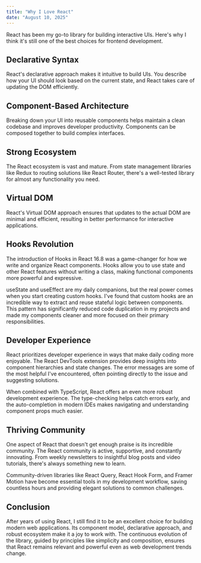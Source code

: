 ```yaml
---
title: "Why I Love React"
date: "August 10, 2025"
---
```


React has been my go-to library for building interactive UIs. Here's why I think it's still one of the best choices for frontend development.

## Declarative Syntax

React's declarative approach makes it intuitive to build UIs. You describe how your UI should look based on the current state, and React takes care of updating the DOM efficiently.

<Quote 
  text="I think the major reason why React has been so successful is that it's fully embraced the functional programming paradigm." 
  author="Dan Abramov, React Core Team"
/>

## Component-Based Architecture

Breaking down your UI into reusable components helps maintain a clean codebase and improves developer productivity. Components can be composed together to build complex interfaces.

## Strong Ecosystem

The React ecosystem is vast and mature. From state management libraries like Redux to routing solutions like React Router, there's a well-tested library for almost any functionality you need.

## Virtual DOM

React's Virtual DOM approach ensures that updates to the actual DOM are minimal and efficient, resulting in better performance for interactive applications.

## Hooks Revolution

The introduction of Hooks in React 16.8 was a game-changer for how we write and organize React components. Hooks allow you to use state and other React features without writing a class, making functional components more powerful and expressive.

<Quote 
  text="Hooks solve a wide variety of seemingly unconnected problems in React that we've encountered over five years of writing and maintaining tens of thousands of components." 
  author="React Documentation"
/>

useState and useEffect are my daily companions, but the real power comes when you start creating custom hooks. I've found that custom hooks are an incredible way to extract and reuse stateful logic between components. This pattern has significantly reduced code duplication in my projects and made my components cleaner and more focused on their primary responsibilities.

## Developer Experience

React prioritizes developer experience in ways that make daily coding more enjoyable. The React DevTools extension provides deep insights into component hierarchies and state changes. The error messages are some of the most helpful I've encountered, often pointing directly to the issue and suggesting solutions.

When combined with TypeScript, React offers an even more robust development experience. The type-checking helps catch errors early, and the auto-completion in modern IDEs makes navigating and understanding component props much easier.

## Thriving Community

One aspect of React that doesn't get enough praise is its incredible community. The React community is active, supportive, and constantly innovating. From weekly newsletters to insightful blog posts and video tutorials, there's always something new to learn.

Community-driven libraries like React Query, React Hook Form, and Framer Motion have become essential tools in my development workflow, saving countless hours and providing elegant solutions to common challenges.

## Conclusion

After years of using React, I still find it to be an excellent choice for building modern web applications. Its component model, declarative approach, and robust ecosystem make it a joy to work with. The continuous evolution of the library, guided by principles like simplicity and composition, ensures that React remains relevant and powerful even as web development trends change.